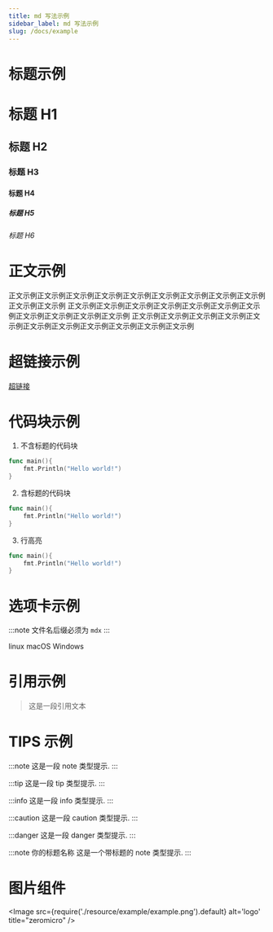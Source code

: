 ```yaml
---
title: md 写法示例
sidebar_label: md 写法示例
slug: /docs/example
---
```



# 标题示例
# 标题 H1
## 标题 H2
### 标题 H3
#### 标题 H4
##### 标题 H5
###### 标题 H6

# 正文示例
正文示例正文示例正文示例正文示例正文示例正文示例正文示例正文示例正文示例正文示例正文示例
正文示例正文示例正文示例正文示例正文示例正文示例正文示例正文示例正文示例正文示例正文示例
正文示例正文示例正文示例正文示例正文示例正文示例正文示例正文示例正文示例正文示例正文示例

# 超链接示例
[超链接](https://go-zero.dev)

# 代码块示例
1. 不含标题的代码块
```go
func main(){
    fmt.Println("Hello world!")
}
```
2. 含标题的代码块
```go title="main.go"
func main(){
    fmt.Println("Hello world!")
}
```

3. 行高亮
```go {2} title="main.go"
func main(){
    fmt.Println("Hello world!")
}
```

# 选项卡示例
:::note
文件名后缀必须为 `mdx`
:::


<Tabs>
<TabItem value="linux" label="Linux" default>
linux
</TabItem>
<TabItem value="macOS" label="MacOS">
macOS
</TabItem>
<TabItem value="windows" label="Windows">
Windows
</TabItem>
</Tabs>

# 引用示例
> 这是一段引用文本

# TIPS 示例
:::note
这是一段 note 类型提示.
:::

:::tip
这是一段 tip 类型提示.
:::

:::info
这是一段 info 类型提示.
:::

:::caution
这是一段 caution 类型提示.
:::

:::danger
这是一段 danger 类型提示.
:::

:::note 你的标题名称
这是一个带标题的 note 类型提示.
:::

# 图片组件

<Image
      src={require('./resource/example/example.png').default}
      alt='logo'
      title="zeromicro"
/>


